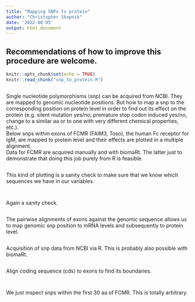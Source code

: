 ```yaml
---
title: "Mapping SNPs to protein"
author: "Christopher Skopnik"
date: '2022-08-05'
output: html_document
---
```

## Recommendations of how to improve this procedure are welcome.
```r
knitr::opts_chunk$set(echo = TRUE)
knitr::read_chunk("snp_to_protein.R")
```

```r
```

Single nucleotide polymorphisms (snp) can be acquired from NCBI. They are mapped to genomic nucleotide positions.
But how to map a snp to the corresponding position on protein level in order to find out its effect on the protein (e.g. silent mutation yes/no; premature stop codon induced yes/no, change to a similar aa or to one with very different chemical properties, etc.).  
Below snps within exons of FCMR (FAIM3, Toso), the human Fc receptor for IgM, are mapped to protein level and their effects are plotted in a multiple alignment.  
Data for FCMR are acquired manually and with biomaRt. The latter just to demonstrate that doing this job purely from R is feasible.
```r
```

This kind of plotting is a sanity check to make sure that we know which sequences we have in our variables.
```r
```

```r
```

Again a sanity check.
```r
```

The pairwise alignments of exons against the genomic sequence allows us to map genomic snp position to mRNA levels and subsequently to protein level.
```r
```

Acquisition of snp data from NCBI via R. This is probably also possible with biomaRt.
```r
```

Align coding sequence (cds) to exons to find its boundaries.
```r
```

```r
```

We just inspect snps within the first 30 aa of FCMR. This is totally arbitrary.
```r
```

```r
```

```r
```




